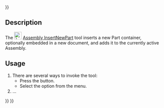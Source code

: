 <languages/>
{{UnfinishedDocu{{#translation:}}}}
<translate>

<!--T:1-->
{{Docnav
|[[Assembly_InsertLink|InsertLink]]
|[[Assembly_SolveAssembly|SolveAssembly]]
|[[Assembly_Workbench|Assembly]]
|IconL=Assembly_InsertLink.svg
|IconR=Assembly_SolveAssembly.svg
|IconC=Workbench_Assembly.svg
}}

<!--T:2-->
{{GuiCommand
|Name=Assembly InsertNewPart
|MenuLocation=Assembly → Insert Component → New Part
|Workbenches=[[Assembly_Workbench|Assembly]]
|Shortcut=
|Version=1.1
|SeeAlso=
}}

==Description== <!--T:3-->

<!--T:4-->
The [[Image:Assembly_InsertNewPart.svg|24px]] [[Assembly_InsertNewPart|Assembly InsertNewPart]] tool inserts a new Part container, optionally embedded in a new document, and adds it to the currently active Assembly.

==Usage== <!--T:5-->

<!--T:6-->
# There are several ways to invoke the tool:
#* Press the {{Button|[[Image:Assembly_InsertNewPart.svg|16px]] [[Assembly_InsertNewPart|New Part]]}} button.
#* Select the {{MenuCommand|Assembly → Insert Component → [[Image:Assembly_InsertNewPart.svg|16px]] New Part}} option from the menu.
# …


<!--T:7-->
{{Docnav
|[[Assembly_InsertLink|InsertLink]]
|[[Assembly_SolveAssembly|SolveAssembly]]
|[[Assembly_Workbench|Assembly]]
|IconL=Assembly_InsertLink.svg
|IconR=Assembly_SolveAssembly.svg
|IconC=Workbench_Assembly.svg
}}

</translate>
{{Assembly_Tools_navi{{#translation:}}}}
{{Userdocnavi{{#translation:}}}}